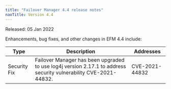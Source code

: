 ```yaml
---
title: "Failover Manager 4.4 release notes"
navTitle: Version 4.4
---
```


Released: 05 Jan 2022

Enhancements, bug fixes, and other changes in EFM 4.4 include:

| Type | Description | Addresses |
| ---- |------------ | --- |
| Security Fix | Failover Manager has been upgraded to use log4j version 2.17.1 to address security vulnerability CVE-2021-44832. | CVE-2021-44832 |
